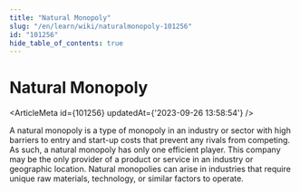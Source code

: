 ```yaml
---
title: "Natural Monopoly"
slug: "/en/learn/wiki/naturalmonopoly-101256"
id: "101256"
hide_table_of_contents: true
---
```



# Natural Monopoly

<ArticleMeta id={101256} updatedAt={'2023-09-26 13:58:54'} />
<div className='border-solid border-b border-t-0 my-4 border-[var(--ifm-color-gray-300)]' />

A natural monopoly is a type of monopoly in an industry or sector with high barriers to entry and start-up costs that prevent any rivals from competing. As such, a natural monopoly has only one efficient player. This company may be the only provider of a product or service in an industry or geographic location. Natural monopolies can arise in industries that require unique raw materials, technology, or similar factors to operate.

